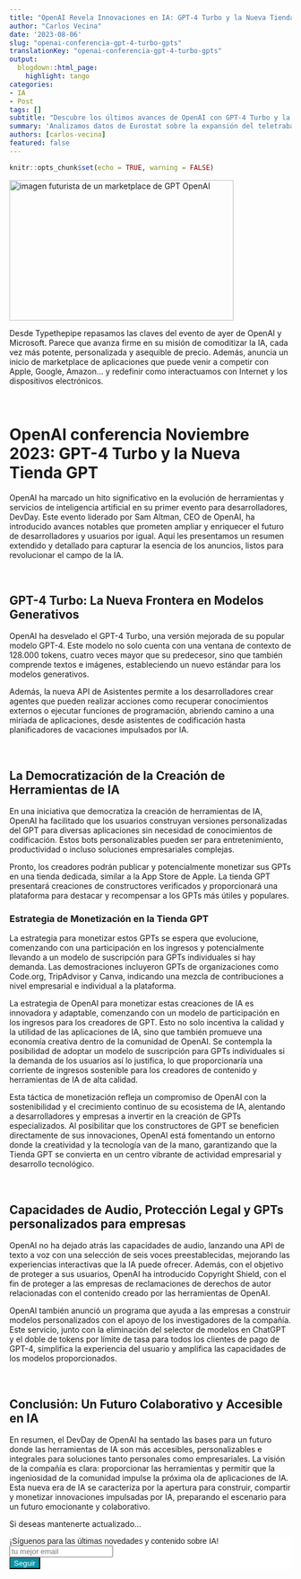 ```yaml
---
title: "OpenAI Revela Innovaciones en IA: GPT-4 Turbo y la Nueva Tienda GPT"
author: "Carlos Vecina"
date: '2023-08-06'
slug: "openai-conferencia-gpt-4-turbo-gpts"
translationKey: "openai-conferencia-gpt-4-turbo-gpts"
output:
  blogdown::html_page:
    highlight: tango
categories:
- IA
- Post
tags: []
subtitle: "Descubre los últimos avances de OpenAI con GPT-4 Turbo y la innovadora Tienda GPT. Explora cómo estas herramientas de IA transformarán la tecnología y el desarrollo."
summary: 'Analizamos datos de Eurostat sobre la expansión del teletrabajo en los diferentes paises europeos. Descubre los últimos avances de OpenAI con GPT-4 Turbo y la innovadora Tienda GPT. Explora cómo estas herramientas de IA transformarán la tecnología y el desarrollo.'
authors: [carlos-vecina]
featured: false
---
```


```r
knitr::opts_chunk$set(echo = TRUE, warning = FALSE)
```


<img src="./featured.png" height="250px" width="400px" alt="imagen futurista de un marketplace de GPT OpenAI"/>


Desde Typethepipe repasamos las claves del evento de ayer de OpenAI y Microsoft. Parece que avanza firme en su misión de comoditizar la IA, cada vez más potente, personalizada y asequible de precio. Además, anuncia un inicio de marketplace de aplicaciones que puede venir a competir con Apple, Google, Amazon... y redefinir como interactuamos con Internet y los dispositivos electrónicos.

<br>

# OpenAI conferencia Noviembre 2023: GPT-4 Turbo y la Nueva Tienda GPT

OpenAI ha marcado un hito significativo en la evolución de herramientas y servicios de inteligencia artificial en su primer evento para desarrolladores, DevDay. Este evento liderado por Sam Altman, CEO de OpenAI, ha introducido avances notables que prometen ampliar y enriquecer el futuro de desarrolladores y usuarios por igual. Aquí les presentamos un resumen extendido y detallado para capturar la esencia de los anuncios, listos para revolucionar el campo de la IA.

<br>

## **GPT-4 Turbo: La Nueva Frontera en Modelos Generativos**

OpenAI ha desvelado el GPT-4 Turbo, una versión mejorada de su popular modelo GPT-4. Este modelo no solo cuenta con una ventana de contexto de 128.000 tokens, cuatro veces mayor que su predecesor, sino que también comprende textos e imágenes, estableciendo un nuevo estándar para los modelos generativos.

Además, la nueva API de Asistentes permite a los desarrolladores crear agentes que pueden realizar acciones como recuperar conocimientos externos o ejecutar funciones de programación, abriendo camino a una miríada de aplicaciones, desde asistentes de codificación hasta planificadores de vacaciones impulsados por IA.

<br>

## **La Democratización de la Creación de Herramientas de IA**

En una iniciativa que democratiza la creación de herramientas de IA, OpenAI ha facilitado que los usuarios construyan versiones personalizadas del GPT para diversas aplicaciones sin necesidad de conocimientos de codificación. Estos bots personalizables pueden ser para entretenimiento, productividad o incluso soluciones empresariales complejas.

Pronto, los creadores podrán publicar y potencialmente monetizar sus GPTs en una tienda dedicada, similar a la App Store de Apple. La tienda GPT presentará creaciones de constructores verificados y proporcionará una plataforma para destacar y recompensar a los GPTs más útiles y populares.


### Estrategia de Monetización en la Tienda GPT

La estrategia para monetizar estos GPTs se espera que evolucione, comenzando con una participación en los ingresos y potencialmente llevando a un modelo de suscripción para GPTs individuales si hay demanda. Las demostraciones incluyeron GPTs de organizaciones como Code.org, TripAdvisor y Canva, indicando una mezcla de contribuciones a nivel empresarial e individual a la plataforma.

La estrategia de OpenAI para monetizar estas creaciones de IA es innovadora y adaptable, comenzando con un modelo de participación en los ingresos para los creadores de GPT. Esto no solo incentiva la calidad y la utilidad de las aplicaciones de IA, sino que también promueve una economía creativa dentro de la comunidad de OpenAI. Se contempla la posibilidad de adoptar un modelo de suscripción para GPTs individuales si la demanda de los usuarios así lo justifica, lo que proporcionaría una corriente de ingresos sostenible para los creadores de contenido y herramientas de IA de alta calidad.

Esta táctica de monetización refleja un compromiso de OpenAI con la sostenibilidad y el crecimiento continuo de su ecosistema de IA, alentando a desarrolladores y empresas a invertir en la creación de GPTs especializados. Al posibilitar que los constructores de GPT se beneficien directamente de sus innovaciones, OpenAI está fomentando un entorno donde la creatividad y la tecnología van de la mano, garantizando que la Tienda GPT se convierta en un centro vibrante de actividad empresarial y desarrollo tecnológico.

<br>

## **Capacidades de Audio, Protección Legal y GPTs personalizados para empresas**

OpenAI no ha dejado atrás las capacidades de audio, lanzando una API de texto a voz con una selección de seis voces preestablecidas, mejorando las experiencias interactivas que la IA puede ofrecer. Además, con el objetivo de proteger a sus usuarios, OpenAI ha introducido Copyright Shield, con el fin de proteger a las empresas de reclamaciones de derechos de autor relacionadas con el contenido creado por las herramientas de OpenAI.

OpenAI también anunció un programa que ayuda a las empresas a construir modelos personalizados con el apoyo de los investigadores de la compañía. Este servicio, junto con la eliminación del selector de modelos en ChatGPT y el doble de tokens por límite de tasa para todos los clientes de pago de GPT-4, simplifica la experiencia del usuario y amplifica las capacidades de los modelos proporcionados.

<br>

## **Conclusión: Un Futuro Colaborativo y Accesible en IA**

En resumen, el DevDay de OpenAI ha sentado las bases para un futuro donde las herramientas de IA son más accesibles, personalizables e integrales para soluciones tanto personales como empresariales. La visión de la compañía es clara: proporcionar las herramientas y permitir que la ingeniosidad de la comunidad impulse la próxima ola de aplicaciones de IA. Esta nueva era de IA se caracteriza por la apertura para construir, compartir y monetizar innovaciones impulsadas por IA, preparando el escenario para un futuro emocionante y colaborativo.

Si deseas mantenerte actualizado...

```{=html}
<!-- Begin Mailchimp Signup Form -->
<link href="//cdn-images.mailchimp.com/embedcode/horizontal-slim-10_7.css" rel="stylesheet" type="text/css">
<link rel="stylesheet" type="text/css" href="https://csshake.surge.sh/csshake.min.css">
<style type="text/css">
	#mc_embed_signup{background:#fff; clear:left; font:14px Helvetica,Arial,sans-serif; width:100%;}
	 #mc_embed_signup .button {
  background-color: #0294A5; /* Green */
  color: white;
  transition-duration: 0.4s;
}
#mc_embed_signup .button:hover {
  background-color: #379392 !important; 
}

</style>
<div id="mc_embed_signup">
<form action="https://typethepipe.us4.list-manage.com/subscribe/post?u=91551f7ed29389a0de4f47665&amp;id=d95c503a48" method="post" id="mc-embedded-subscribe-form" name="mc-embedded-subscribe-form" class="validate" target="_blank" novalidate>
 <div id="mc_embed_signup_scroll">
	<label for="mce-EMAIL"> ¡Síguenos para las últimas novedades y contenido sobre IA! </label>
	<input type="email" value="" name="EMAIL" class="email" id="mce-EMAIL" placeholder="tu mejor email" required><input type="hidden" name="tags" value="7614568"></div>
    <!-- real people should not fill this in and expect good things - do not remove this or risk form bot signups-->
    <div style="position: absolute; left: -5000px;" aria-hidden="true"><input type="text" name="b_91551f7ed29389a0de4f47665_d95c503a48" tabindex="-1" value=""></div>
    <div class="clear"><input type="submit" value="Seguir" name="subscribe" id="mc-embedded-subscribe" class="button"></div>
    </div>
</form>
</div>

<!--End mc_embed_signup-->
```


